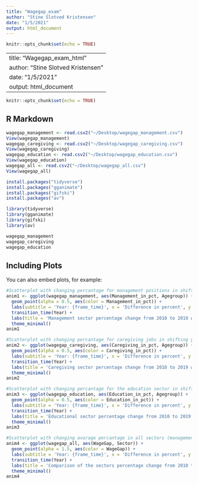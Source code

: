 ```yaml
---
title: "Wagegap_exam"
author: "Stine Slotved Kristensen"
date: "1/5/2021"
output: html_document
---
```


```r
knitr::opts_chunk$set(echo = TRUE)
```
---
title: "Wagegap_exam_html"
author: "Stine Slotved Kristensen"
date: "1/5/2021"
output: html_document
---

```r
knitr::opts_chunk$set(echo = TRUE)
```

## R Markdown

```r

wagegap_management <- read.csv2("~/Desktop/wagegap_management.csv")
View(wagegap_management)
wagegap_caregiving <- read.csv2("~/Desktop/wagegap_caregiving.csv")
View(wagegap_caregiving)
wagegap_education <- read.csv2("~/Desktop/wagegap_education.csv")
View(wagegap_education)
wagegap_all <- read.csv2("~/Desktop/wagegap_all.csv")
View(wagegap_all)

install.packages("tidyverse")
install.packages("gganimate")
install.packages("gifski")
install.packages("av")

library(tidyverse)
library(gganimate)
library(gifski)
library(av)

wagegap_management
wagegap_caregiving
wagegap_education
```

## Including Plots

You can also embed plots, for example:

```r

#Scatterplot with changing percantage for management positions in shifting years
anim1 <- ggplot(wagegap_management, aes(Management_in_pct, Agegroup)) +
  geom_point(alpha = 0.5, aes(color = Management_in_pct)) +
  labs(subtitle = 'Year: {frame_time}', x = 'Difference in percent', y = 'Agegroup') +
  transition_time(Year) +
  labs(title = 'Management sector percentage change from 2010 to 2019 with different agegroups')+
  theme_minimal()
anim1

#Scatterplot with changing percantage for caregiving jobs in shifting years
anim2 <- ggplot(wagegap_caregiving, aes(Caregiving_in_pct, Agegroup)) +
  geom_point(alpha = 0.5, aes(color = Caregiving_in_pct)) +
  labs(subtitle = 'Year: {frame_time}', x = 'Difference in percent', y = 'Agegroup') +
  transition_time(Year) +
  labs(title = 'Caregiving sector percentage change from 2010 to 2019 with different agegroups')+
  theme_minimal()
anim2

#Scatterplot with changing percantage for the education sector in shifting years
anim3 <- ggplot(wagegap_education, aes(Education_in_pct, Agegroup)) +
  geom_point(alpha = 0.5, aes(color = Education_in_pct)) +
  labs(subtitle = 'Year: {frame_time}', x = 'Difference in percent', y = 'Agegroup') +
  transition_time(Year) +
  labs(title = 'Educational sector percentage change from 2010 to 2019 with different agegroups')+
  theme_minimal()
anim3

#Scatterplot with changing avarage percantage in all sectors (management, education and caregiving)
anim4 <- ggplot(wagegap_all, aes(WageGap, Sector)) +
  geom_point(alpha = 1.5, aes(color = WageGap)) +
  labs(subtitle = 'Year: {frame_time}', x = 'Difference in percent', y = 'Sector') +
  transition_time(Year) +
  labs(title = 'Comparison of the sectors percentage change from 2010 to 2019')+
  theme_minimal()
anim4


```
